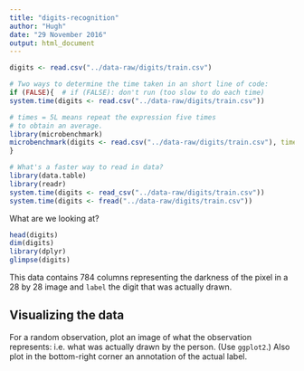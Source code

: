 ```yaml
---
title: "digits-recognition"
author: "Hugh"
date: "29 November 2016"
output: html_document
---
```


```r
digits <- read.csv("../data-raw/digits/train.csv")

# Two ways to determine the time taken in an short line of code:
if (FALSE){  # if (FALSE): don't run (too slow to do each time)
system.time(digits <- read.csv("../data-raw/digits/train.csv"))

# times = 5L means repeat the expression five times
# to obtain an average.
library(microbenchmark)
microbenchmark(digits <- read.csv("../data-raw/digits/train.csv"), times = 5L)
}

# What's a faster way to read in data?
library(data.table)
library(readr)
system.time(digits <- read_csv("../data-raw/digits/train.csv"))
system.time(digits <- fread("../data-raw/digits/train.csv"))
```

What are we looking at?
```r
head(digits)
dim(digits)
library(dplyr)
glimpse(digits)
```

This data contains 784 columns representing the darkness of the pixel in a 28 by 28 image and `label` the digit that was actually drawn.

## Visualizing the data

For a random observation, plot an image of what the observation represents: i.e. what was actually drawn by the person. (Use `ggplot2`.) Also plot in the bottom-right corner an annotation of the actual label. 









